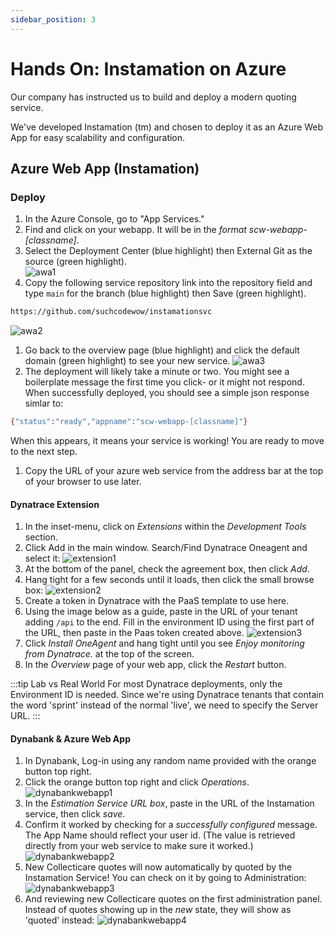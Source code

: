 ```yaml
---
sidebar_position: 3
---
```


# Hands On: Instamation on Azure

Our company has instructed us to build and deploy a modern quoting service.

We've developed Instamation (tm) and chosen to deploy it as an Azure Web App for easy scalability and configuration.

## Azure Web App (Instamation)

### Deploy

1. In the Azure Console, go to "App Services."
1. Find and click on your webapp. It will be in the _format scw-webapp-[classname]_.
1. Select the Deployment Center (blue highlight) then External Git as the source (green highlight).  
   ![awa1](/img/awa1.png)
1. Copy the following service repository link into the repository field and type `main` for the branch (blue highlight) then Save (green highlight).

```bash
https://github.com/suchcodewow/instamationsvc
```

![awa2](/img/awa2.png)

1. Go back to the overview page (blue highlight) and click the default domain (green highlight) to see your new service.
   ![awa3](/img/awa3.png)
1. The deployment will likely take a minute or two. You might see a boilerplate message the first time you click- or it might not respond. When successfully deployed, you should see a simple json response simlar to:

```bash
{"status":"ready","appname":"scw-webapp-[classname]"}
```

When this appears, it means your service is working! You are ready to move to the next step.

1. Copy the URL of your azure web service from the address bar at the top of your browser to use later.

#### Dynatrace Extension

1. In the inset-menu, click on _Extensions_ within the _Development Tools_ section.
1. Click Add in the main window. Search/Find Dynatrace Oneagent and select it:
   ![extension1](/img/extension1.png)
1. At the bottom of the panel, check the agreement box, then click _Add_.
1. Hang tight for a few seconds until it loads, then click the small browse box:
   ![extension2](/img/extension2.png)
1. Create a token in Dynatrace with the PaaS template to use here.
1. Using the image below as a guide, paste in the URL of your tenant adding `/api` to the end. Fill in the environment ID using the first part of the URL, then paste in the Paas token created above.
   ![extension3](/img/extension3.png)
1. Click _Install OneAgent_ and hang tight until you see _Enjoy monitoring from Dynatrace._ at the top of the screen.
1. In the _Overview_ page of your web app, click the _Restart_ button.

:::tip Lab vs Real World
For most Dynatrace deployments, only the Environment ID is needed. Since we're using Dynatrace tenants that contain the word 'sprint' instead of the normal 'live', we need to specify the Server URL.
:::

#### Dynabank & Azure Web App

1. In Dynabank, Log-in using any random name provided with the orange button top right.
1. Click the orange button top right and click _Operations_.
   ![dynabankwebapp1](/img/dynabankwebapp1.png)
1. In the _Estimation Service URL box_, paste in the URL of the Instamation service, then click _save_.
1. Confirm it worked by checking for a _successfully configured_ message. The App Name should reflect your user id. (The value is retrieved directly from your web service to make sure it worked.)
   ![dynabankwebapp2](/img/dynabankwebapp2.png)
1. New Collecticare quotes will now automatically by quoted by the Instamation Service! You can check on it by going to Administration:
   ![dynabankwebapp3](/img/dynabankwebapp3.png)
1. And reviewing new Collecticare quotes on the first administration panel. Instead of quotes showing up in the _new_ state, they will show as 'quoted' instead:
   ![dynabankwebapp4](/img/dynabankwebapp4.png)

